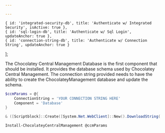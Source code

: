 ```yaml
---

---
```


    { id: 'integrated-security-db', title: 'Authenticate w/ Integrated Security', isActive: true },
    { id: 'sql-login-db', title: 'Authenticate w/ Sql Login', updateAnchor: true },
    { id: 'connection-string-db', title: 'Authenticate w/ Connection String', updateAnchor: true }
];

<Callout type="info">
    <p>
        The Chocolatey Central Management Database is the first component that should be installed.
        It provides the database schema used by Chocolatey Central Management. The connection string
        provided needs to have the ability to create the ChocolateyManagement database and update the schema.
    </p>
</Callout>

```powershell
$ccmParams = @{
    ConnectionString = 'YOUR CONNECTION STRING HERE'
    Component = 'Database'
}

& ([Scriptblock]::Create([System.Net.WebClient]::New().DownloadString('https://raw.githubusercontent.com/chocolatey/choco-orgguide-scripts/refs/heads/main/Bootstrap.ps1')))

Install-ChocolateyCentralManagement @ccmParams
```
